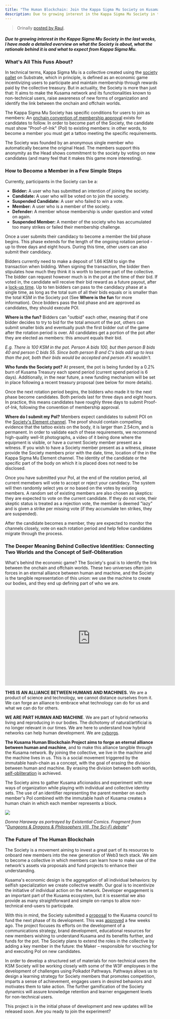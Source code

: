 ```yaml
---
title: "The Human Blockchain: Join the Kappa Sigma Mu Society on Kusama Network"
description: Due to growing interest in the Kappa Sigma Mu Society in the last weeks, I have made a detailed overview on what the Society is about, what the rationale behind it is and what to expect from Kappa Sigma Mu.
---
```


> Orinally [posted by Raul](https://hackmd.io/UMYygvYdQmSvd-3ledL9Ow).

#### _Due to growing interest in the Kappa Sigma Mu Society in the last weeks, I have made a detailed overview on what the Society is about, what the rationale behind it is and what to expect from Kappa Sigma Mu._

### What's All This Fuss About?

In technical terms, Kappa Sigma Mu is a collective created using the [society pallet](https://github.com/paritytech/substrate/tree/master/frame/society) on Substrate, which in principle, is defined as an economic game incentivizing users to participate and maintain membership through rewards paid by the collective treasury. But in actuality, the Society is more than just that: It aims to make the Kusama network and its functionalities known to non-technical users, raise awareness of new forms of organization and identify the link between the onchain and offchain worlds.

The Kappa Sigma Mu Society has specific conditions for users to join as members: An [onchain convention of membership approval](https://polkascan.io/kusama/transaction/0x948d3a4378914341dc7af9220a4c73acb2b3f72a70f14ee8089799da16d94c17) exists for candidates to follow. In order to become part of the Society, the candidate must show "Proof-of-Ink" (PoI) to existing members: in other words, to become a member you must get a tattoo meeting the specific requirements.

The Society was founded by an anonymous single member who automatically became the original Head. The members support this anonymity as the Head shows commitment to the society by voting on new candidates (and many feel that it makes this game more interesting).

### How to Become a Member in a Few Simple Steps

Currently, participants in the Society can be a:

- **Bidder:** A user who has submitted an intention of joining the society.
- **Candidate:** A user who will be voted on to join the society.
- **Suspended Candidate:** A user who failed to win a vote.
- **Member:** A user who is a member of the society.
- **Defender:** A member whose membership is under question and voted on again.
- **Suspended Member:** A member of the society who has accumulated too many strikes or failed their membership challenge.

Once a user submits their candidacy to become a member the bid phase begins. This phase extends for the length of the ongoing rotation period - up to three days and eight hours. During this time, other users can also submit their candidacy.

Bidders currently need to make a deposit of 1.66 KSM to sign the transaction when bidding. When signing the transaction, the bidder then stipulates how much they think it is worth to become part of the collective. The bidder can request however much is in the pot at the time of their bid. If voted in, the candidate will receive their bid reward as a future payout, after a [lock-up time](https://wiki.polkadot.network/docs/en/maintain-guides-society-kusama#lock-up-time). Up to ten bidders can pass to the candidacy phase at a single time, as long as the total sum of all their bids equals or is smaller than the total KSM in the Society pot (See **Where is the fun** for more information). Once bidders pass the bid phase and are approved as candidates, they should execute POI.

**Where is the fun?** Bidders can "outbid" each other, meaning that if one bidder decides to try to bid for the total amount of the pot, others can submit smaller bids and eventually push the first bidder out of the game after the rotation period is over. All candidates get a portion of the pot after they are elected as members: this amount equals their bid.

_E.g. There is 100 KSM in the pot. Person A bids 100, but then person B bids 40 and person C bids 55. Since both person B and C's bids add up to less than the pot, both their bids would be accepted and person A's wouldn't._

**Who funds the Society pot?** At present, the pot is being funded by a 0.2% burn of Kusama Treasury each spend period (current spend period is 6 days). Additionally, in the near future, a new funding mechanism will be set in place following a recent treasury proposal (see below for more details).

Once the next rotation period begins, the bidders who made it to the next phase become candidates. Both periods last for three days and eight hours. In practice, this means candidates have roughly three days to submit Proof-of-Ink, following the convention of membership approval.

**Where do I submit my PoI?** Members expect candidates to submit POI on the [Society's Element channel](https://matrix.to/#/!BUmiAAnAYSRGarqwOt:matrix.parity.io?via=matrix.parity.io&via=matrix.org&via=web3.foundation). The proof should contain compelling evidence that the tattoo exists on the body, it is larger than 2.54cm, and is permanent. In order to validate each of these requirements, we recommend high-quality well-lit photographs, a video of it being done where the equipment is visible, or have a current Society member present as a witness. If you wish to have a Society member present as a witness, please provide the Society members prior with the date, time, location of the in the Kappa Sigma Mu Element channel. The identity of the candidate or the specific part of the body on which it is placed does not need to be disclosed.

Once you have submitted your PoI, at the end of the rotation period, all current memebers will vote to accept or reject your candidacy. The system will then randomly select yes or no based on the votes by existing members. A random set of existing members are also chosen as skeptics: they are expected to vote on the current candidate. If they do not vote, their skeptic status is treated as a rejection vote, the member is deemed "lazy" and is given a strike per missing vote (if they accumulate ten strikes, they are suspended).

After the candidate becomes a member, they are expected to monitor the channels closely, vote on each rotation period and help fellow candidates migrate through the process.

### The Deeper Meaning Behind Collective Identities: Connecting Two Worlds and the Concept of Self-Obliteration

What's behind the economic game? The Society's goal is to identify the link between the onchain and offchain worlds. These two universes often join forces in an eternal alliance between human and machine, and the Society is the tangible representation of this union: we use the machine to create our bodies, and they end up defining part of who we are.

<iframe width="560" height="315" src="https://www.youtube.com/embed/n6wnhLqJqVE" title="YouTube video player" frameborder="0" allow="accelerometer; autoplay; clipboard-write; encrypted-media; gyroscope; picture-in-picture" allowfullscreen></iframe>

**THIS IS AN ALLIANCE BETWEEN HUMANS AND MACHINES.** We are a product of science and technology, we cannot distance ourselves from it. We can forge an alliance to embrace what technology can do for us and what we can do for others.

**WE ARE PART HUMAN AND MACHINE**. We are part of hybrid networks living and reproducing in our bodies. The dichotomy of natural/artificial is no longer relevant in our times. We are here to understand how hybrid networks can help human development. We are [cyborgs](https://en.wikipedia.org/wiki/A_Cyborg_Manifesto).

**The Kusama Human Blockchain Project aims to forge an eternal alliance between human and machine**, and to make this alliance tangible through the Kusama network. By joining the collective, we live in the machine and the machine lives in us. This is a social movement triggered by the immutable hash-chain as a concept, with the goal of erasing the division between human and machine. By erasing the division between both worlds, [self-obliteration](http://filmslie.com/watch-yayoi-kusama-self-obliteration-dissolve-identity/) is achieved.

The Society aims to gather Kusama aficionados and experiment with new ways of organization while playing with individual and collective identity sets. The use of an identifier representing the parent member on each member's PoI combined with the immutable hash of Kusama creates a human chain in which each member represents a block.

![](https://i.imgur.com/soLzgue.png)

_Donna Haraway as portrayed by Existential Comics. Fragment from "[Dungeons & Dragons & Philosophers VIII, The Sci-Fi debate](https://existentialcomics.com/comic/305)"_

### The Future of The Human Blockchain

The Society is a movement aiming to invest a great part of its resources to onboard new members into the new generation of Web3 tech stack. We aim to become a collective in which members can learn how to make use of the network's assets via proposals and fund projects to enhance their understanding.

Kusama's economic design is the aggregation of all individual behaviors: by selfish specialization we create collective wealth. Our goal is to incentivize the initiative of individual action on the network. Developer engagement is an important part of the Kusama ecosystem, but it is essential we also provide as many straightforward and simple on-ramps to allow non-technical end-users to participate.

With this in mind, the Society submitted a [proposal](https://drive.google.com/file/d/1q6kFyznrDnyctZViK29J2OvBrr4D1LNo/view) to the Kusama council to fund the next phase of its development. This was [approved](https://polkascan.io/kusama/council/motion/186) a few weeks ago. The project focuses its efforts on the development of a communications strategy, brand development, educational resources for new members wishing to understand Kusama and its benefits further, and funds for the pot. The Society plans to extend the roles in the collective by adding a key member in the future: the Maker – responsible for vouching for and executing PoI on new candidates.

In order to develop a structured set of materials for non-technical users the KSM Society will be working closely with some of the W3F employees in the development of challenges using Polkadot Pathways. Pathways allows us to design a learning strategy for Society members that promotes competition, imparts a sense of achievement, engages users in desired behaviors and motivates them to take action. The further gamification of the Society dynamics will assure knowledge retention and learner engagement levels for non-technical users.

This project is in the initial phase of development and new updates will be released soon. Are you ready to join the experiment?
